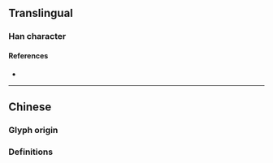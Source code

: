 {{also|嬈}}
{{character info}}
==Translingual==

===Han character===
{{Han char|rn=38|rad=女|as=06|sn=9|four=|canj=VJPU|ids=⿰女尧}}

====References====
* {{Han ref|kx=0261.321|hdz=21043.130|uh=5A06|ud=23046}}

----

==Chinese==

===Glyph origin===
{{Han simp|嬈|f=堯|t=尧}}

===Definitions===
{{zh-see|嬈}}